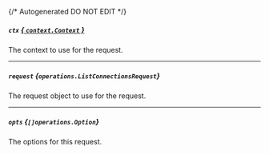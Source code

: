 {/* Autogenerated DO NOT EDIT  */}

##### `ctx` [*{ `context.Context` }*](https://pkg.go.dev/context#Context)
The context to use for the request.

---
##### `request` *{`operations.ListConnectionsRequest`}*
The request object to use for the request.

<Collapsible openLabel={Labels.showProperties} closeLabel={Labels.hideProperties}>
  <ListConnectionsRequest />
</Collapsible>

---
##### `opts` *{`[]operations.Option`}*
The options for this request.

